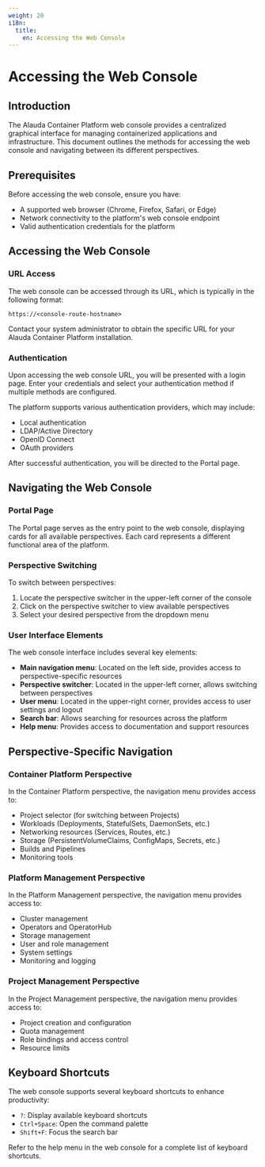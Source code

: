 ```yaml
---
weight: 20
i18n:
  title:
    en: Accessing the Web Console
---
```


# Accessing the Web Console

## Introduction

The Alauda Container Platform web console provides a centralized graphical interface for managing containerized applications and infrastructure. This document outlines the methods for accessing the web console and navigating between its different perspectives.

## Prerequisites

Before accessing the web console, ensure you have:

- A supported web browser (Chrome, Firefox, Safari, or Edge)
- Network connectivity to the platform's web console endpoint
- Valid authentication credentials for the platform

## Accessing the Web Console

### URL Access

The web console can be accessed through its URL, which is typically in the following format:

```
https://<console-route-hostname>
```

Contact your system administrator to obtain the specific URL for your Alauda Container Platform installation.

### Authentication

Upon accessing the web console URL, you will be presented with a login page. Enter your credentials and select your authentication method if multiple methods are configured.

The platform supports various authentication providers, which may include:

- Local authentication
- LDAP/Active Directory
- OpenID Connect
- OAuth providers

After successful authentication, you will be directed to the Portal page.

## Navigating the Web Console

### Portal Page

The Portal page serves as the entry point to the web console, displaying cards for all available perspectives. Each card represents a different functional area of the platform.

### Perspective Switching

To switch between perspectives:

1. Locate the perspective switcher in the upper-left corner of the console
2. Click on the perspective switcher to view available perspectives
3. Select your desired perspective from the dropdown menu

### User Interface Elements

The web console interface includes several key elements:

- **Main navigation menu**: Located on the left side, provides access to perspective-specific resources
- **Perspective switcher**: Located in the upper-left corner, allows switching between perspectives
- **User menu**: Located in the upper-right corner, provides access to user settings and logout
- **Search bar**: Allows searching for resources across the platform
- **Help menu**: Provides access to documentation and support resources

## Perspective-Specific Navigation

### Container Platform Perspective

In the Container Platform perspective, the navigation menu provides access to:

- Project selector (for switching between Projects)
- Workloads (Deployments, StatefulSets, DaemonSets, etc.)
- Networking resources (Services, Routes, etc.)
- Storage (PersistentVolumeClaims, ConfigMaps, Secrets, etc.)
- Builds and Pipelines
- Monitoring tools

### Platform Management Perspective

In the Platform Management perspective, the navigation menu provides access to:

- Cluster management
- Operators and OperatorHub
- Storage management
- User and role management
- System settings
- Monitoring and logging

### Project Management Perspective

In the Project Management perspective, the navigation menu provides access to:

- Project creation and configuration
- Quota management
- Role bindings and access control
- Resource limits

## Keyboard Shortcuts

The web console supports several keyboard shortcuts to enhance productivity:

- `?`: Display available keyboard shortcuts
- `Ctrl+Space`: Open the command palette
- `Shift+F`: Focus the search bar

Refer to the help menu in the web console for a complete list of keyboard shortcuts.
